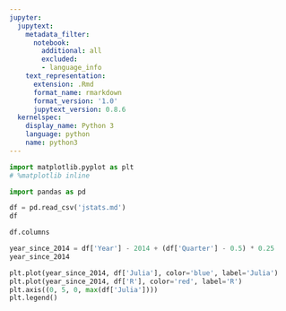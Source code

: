 ```yaml
---
jupyter:
  jupytext:
    metadata_filter:
      notebook:
        additional: all
        excluded:
        - language_info
    text_representation:
      extension: .Rmd
      format_name: rmarkdown
      format_version: '1.0'
      jupytext_version: 0.8.6
  kernelspec:
    display_name: Python 3
    language: python
    name: python3
---
```


```python
import matplotlib.pyplot as plt
# %matplotlib inline
```

```python
import pandas as pd
```

```python
df = pd.read_csv('jstats.md')
df
```

```python
df.columns
```

```python
year_since_2014 = df['Year'] - 2014 + (df['Quarter'] - 0.5) * 0.25
year_since_2014
```

```python
plt.plot(year_since_2014, df['Julia'], color='blue', label='Julia')
plt.plot(year_since_2014, df['R'], color='red', label='R')
plt.axis((0, 5, 0, max(df['Julia'])))
plt.legend()
```

```python

```
